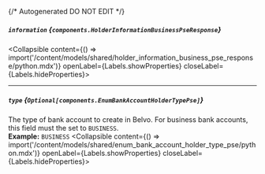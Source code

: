 {/* Autogenerated DO NOT EDIT  */}

##### `information` *{`components.HolderInformationBusinessPseResponse`}*
<Collapsible content={() => import('/content/models/shared/holder_information_business_pse_response/python.mdx')} openLabel={Labels.showProperties} closeLabel={Labels.hideProperties}>
</Collapsible>

---
##### `type` *{`Optional[components.EnumBankAccountHolderTypePse]`}*
The type of bank account to create in Belvo. For business bank accounts, this field must the set to `BUSINESS`.
<br/>
**Example:** `BUSINESS`
<Collapsible content={() => import('/content/models/shared/enum_bank_account_holder_type_pse/python.mdx')} openLabel={Labels.showProperties} closeLabel={Labels.hideProperties}>
</Collapsible>


